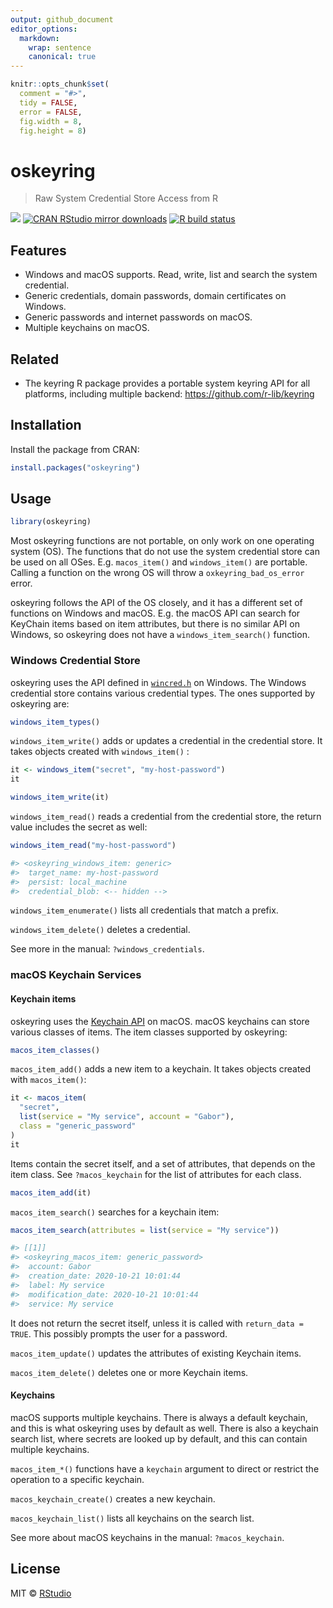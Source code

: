 ```yaml
---
output: github_document
editor_options:
  markdown:
    wrap: sentence
    canonical: true
---
```


```r
knitr::opts_chunk$set(
  comment = "#>",
  tidy = FALSE,
  error = FALSE,
  fig.width = 8,
  fig.height = 8)
```

# oskeyring

> Raw System Credential Store Access from R

<!-- badges: start -->

[![](http://www.r-pkg.org/badges/version/oskeyring)](http://www.r-pkg.org/pkg/oskeyring) [![CRAN RStudio mirror downloads](http://cranlogs.r-pkg.org/badges/oskeyring)](http://www.r-pkg.org/pkg/oskeyring) [![R build status](https://github.com/r-lib/oskeyring/workflows/R-CMD-check/badge.svg)](https://github.com/r-lib/oskeyring/actions)

<!-- badges: end -->

## Features

-   Windows and macOS supports. Read, write, list and search the system credential.
-   Generic credentials, domain passwords, domain certificates on Windows.
-   Generic passwords and internet passwords on macOS.
-   Multiple keychains on macOS.

## Related

-   The keyring R package provides a portable system keyring API for all platforms, including multiple backend: <https://github.com/r-lib/keyring>

## Installation

Install the package from CRAN:

```r
install.packages("oskeyring")
```

## Usage

```r
library(oskeyring)
```

Most oskeyring functions are not portable, on only work on one operating system (OS).
The functions that do not use the system credential store can be used on all OSes.
E.g. `macos_item()` and `windows_item()` are portable.
Calling a function on the wrong OS will throw a `oxkeyring_bad_os_error` error.

oskeyring follows the API of the OS closely, and it has a different set of functions on Windows and macOS.
E.g. the macOS API can search for KeyChain items based on item attributes, but there is no similar API on Windows, so oskeyring does not have a `windows_item_search()` function.

### Windows Credential Store

oskeyring uses the API defined in [`wincred.h`](https://docs.microsoft.com/en-us/windows/win32/api/wincred/) on Windows.
The Windows credential store contains various credential types.
The ones supported by oskeyring are:

```r
windows_item_types()
```

`windows_item_write()` adds or updates a credential in the credential store.
It takes objects created with `windows_item()` :

```r
it <- windows_item("secret", "my-host-password")
it
```

``` r
windows_item_write(it)
```

`windows_item_read()` reads a credential from the credential store, the return value includes the secret as well:

``` r
windows_item_read("my-host-password")
```

``` r
#> <oskeyring_windows_item: generic>
#>  target_name: my-host-password
#>  persist: local_machine
#>  credential_blob: <-- hidden -->
```

`windows_item_enumerate()` lists all credentials that match a prefix.

`windows_item_delete()` deletes a credential.

See more in the manual: `?windows_credentials`.

### macOS Keychain Services

#### Keychain items

oskeyring uses the [Keychain API](https://developer.apple.com/documentation/security/keychain_services) on macOS.
macOS keychains can store various classes of items.
The item classes supported by oskeyring:

```r
macos_item_classes()
```

`macos_item_add()` adds a new item to a keychain.
It takes objects created with `macos_item()`:

```r
it <- macos_item(
  "secret", 
  list(service = "My service", account = "Gabor"),
  class = "generic_password"
)
it
```

Items contain the secret itself, and a set of attributes, that depends on the item class.
See `?macos_keychain` for the list of attributes for each class.

``` r
macos_item_add(it)
```

`macos_item_search()` searches for a keychain item:

``` r
macos_item_search(attributes = list(service = "My service"))
```

``` r
#> [[1]]
#> <oskeyring_macos_item: generic_password>
#>  account: Gabor
#>  creation_date: 2020-10-21 10:01:44
#>  label: My service
#>  modification_date: 2020-10-21 10:01:44
#>  service: My service
```

It does not return the secret itself, unless it is called with `return_data = TRUE`.
This possibly prompts the user for a password.

`macos_item_update()` updates the attributes of existing Keychain items.

`macos_item_delete()` deletes one or more Keychain items.

#### Keychains

macOS supports multiple keychains.
There is always a default keychain, and this is what oskeyring uses by default as well.
There is also a keychain search list, where secrets are looked up by default, and this can contain multiple keychains.

`macos_item_*()` functions have a `keychain` argument to direct or restrict the operation to a specific keychain.

`macos_keychain_create()` creates a new keychain.

`macos_keychain_list()` lists all keychains on the search list.

See more about macOS keychains in the manual: `?macos_keychain`.

## License

MIT © [RStudio](https://github.com/rstudio)
